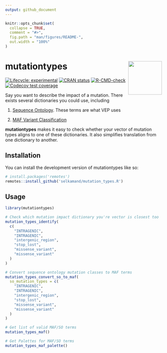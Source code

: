 ```yaml
---
output: github_document
---
```


<!-- README.md is generated from README.Rmd. Please edit that file -->

```r
knitr::opts_chunk$set(
  collapse = TRUE,
  comment = "#>",
  fig.path = "man/figures/README-",
  out.width = "100%"
)
```

# mutationtypes <img src="man/figures/logo.png" align="right" height="108" />

<!-- badges: start -->
[![Lifecycle: experimental](https://img.shields.io/badge/lifecycle-experimental-orange.svg)](https://lifecycle.r-lib.org/articles/stages.html#experimental)
[![CRAN status](https://www.r-pkg.org/badges/version/mutationtypes)](https://CRAN.R-project.org/package=mutationtypes)
[![R-CMD-check](https://github.com/selkamand/mutationtypes/actions/workflows/R-CMD-check.yaml/badge.svg)](https://github.com/selkamand/mutationtypes/actions/workflows/R-CMD-check.yaml)
[![Codecov test coverage](https://codecov.io/gh/selkamand/mutationtypes/branch/master/graph/badge.svg)](https://app.codecov.io/gh/selkamand/mutationtypes?branch=master)
<!-- badges: end -->

Say you want to describe the impact of a mutation. There exists several dictionaries you could use, including

1) [Sequence Ontology](http://www.sequenceontology.org/). These terms are what VEP uses

2) [MAF Variant Classification](https://docs.gdc.cancer.gov/Encyclopedia/pages/Mutation_Annotation_Format_TCGAv2/)


**mutationtypes** makes it easy to check whether your vector of mutation types aligns to one of these dictionaries. 
It also simplifies translation from one dictionary to another.


## Installation

You can install the development version of mutationtypes like so:

``` r
# install.packages('remotes')
remotes::install_github('selkamand/mutation_types.R')
```

## Usage

```r
library(mutationtypes)

# Check which mutation impact dictionary you're vector is closest too
mutation_types_identify(
  c(
    "INTRAGENIC", 
    "INTRAGENIC", 
    "intergenic_region", 
    "stop_lost", 
    "missense_variant", 
    "missense_variant"
  )
)

# Convert sequence ontology mutation classes to MAF terms
mutation_types_convert_so_to_maf(
  so_mutation_types = c(
    "INTRAGENIC", 
    "INTRAGENIC", 
    "intergenic_region", 
    "stop_lost", 
    "missense_variant", 
    "missense_variant"
  )
)

# Get list of valid MAF/SO terms
mutation_types_maf()

# Get Palettes for MAF/SO terms
mutation_types_maf_palette()
```
